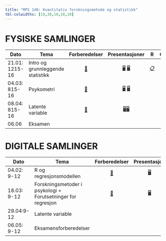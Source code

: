 ```yaml
---
title: "MPS 140: Kvantitativ forskningsmetode og statistikk"
tbl-colwidths: [10,30,10,10,10]
---
```


# FYSISKE SAMLINGER

<!-- [📖](samlinger/samling1.qmd "Samling 1")  -->

<!-- [📖](samlinger/samling2.qmd "Samling 2") -->

::: column-screen-inset-right
| Dato           | Tema                              |              Forberedelser               |                               Presentasjoner                                | R                       |                                Oppgaver                                |
|------------|------------|:----------:|:----------:|------------|:----------:|
| 21.01: 1215-16 | Intro og grunnleggende statistikk | [📖](samlinger/samling1.qmd "Samling 1") | [🖥](slides/slides1.qmd "Foiler 1") [🖥](slides/stat_review.pdf "Repetisjon") | [📋](R/R1.qmd "R kode") |                [📋](quiz/samling1_mps140.pdf "Oppg 1")                 |
| 04.03: 815-16  | Psykometri                        | [📖](samlinger/samling3.qmd "Samling 3") |  [🖥](slides/slides3a.qmd "Foiler 3A") [🖥](slides/slides3b.qmd "Foiler 3b")  |                         |                  [📋](quiz/quiz%205mars.qmd "Oppg 1")                  |
| 08.04: 815-16  | Latente variable                  | [📖](samlinger/samling5.qmd "Samling 5") |  [🖥](slides/slides5a.qmd "Foiler 5A")[🖥](slides/slides5b.qmd "Foiler 5A")   |                         | [📋](quiz/quiz9aprilA.qmd "Quiz 1")[📋](quiz/quiz9aprilB.qmd "Quiz 2") |
| 06.06          | Eksamen                           |                                          |                                                                             |                         |                                                                        |
:::

# DIGITALE SAMLINGER

::: column-screen-inset-right
| Dato        | Tema                                                         |              Forberedelser               |            Presentasjon            | R                          |                  Oppgaver                   |
|------------|------------|:----------:|:----------:|------------|:----------:|
| 04.02: 9-12 | R og regresjonsmodellen                                      | [📖](samlinger/samling2.qmd "Samling 1") | [🖥](slides/slides2.qmd "Foiler 2") | [📋](R/digR1.qmd "R kode") | [📋](quiz/digsamling1_mps140.pdf "Oppg 2")  |
| 18.03: 9-12 | Forskningsmetoder i psykologi + Forutsetninger for regresjon | [📖](samlinger/samling4.qmd "Samling 4") | [🖥](slides/slides4.qmd "Foiler 4") |                            | [📋](quiz/quiz19mars_medfasit.qmd "Oppg 4") |
| 29.04:9-12  | Latente variable                                             |                                          |                                    |                            |                                             |
| 06.05: 9-12 | Eksamensforberedelser                                         |                                          |                                    |                            |                                             |
:::
